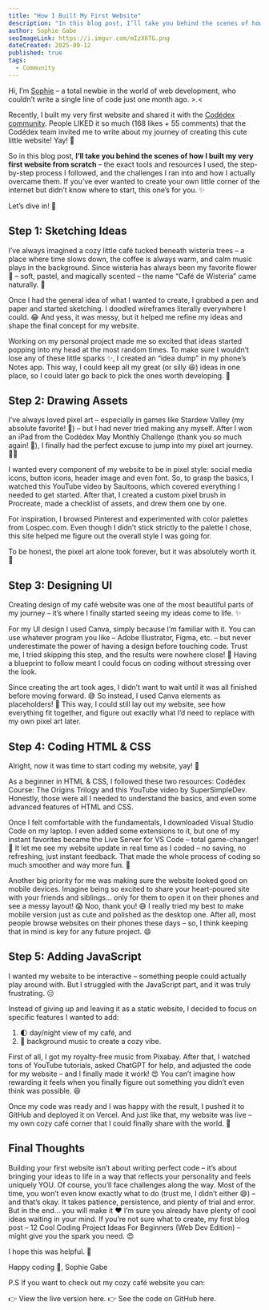 ```yaml
---
title: "How I Built My First Website"
description: "In this blog post, I’ll take you behind the scenes of how I built my very first website from scratch – the exact tools and resources I used, the step-by-step process I followed, and the challenges I ran into and how I actually overcame them. ✨"
author: Sophie Gabe
seoImageLink: https://i.imgur.com/mIzX6TG.png
dateCreated: 2025-09-12
published: true
tags:
  - Community
---
```


Hi, I’m [Sophie](https://www.codedex.io/@MarSianer) – a total newbie in the world of web development, who couldn’t write a single line of code just one month ago. >.<

Recently, I built my very first website and shared it with the [Codédex community](https://codedex.io/community). People LIKED it so much (168 likes + 55 comments) that the Codédex team invited me to write about my journey of creating this cute little website! Yay! 🥳

So in this blog post, **I’ll take you behind the scenes of how I built my very first website from scratch** – the exact tools and resources I used, the step-by-step process I followed, and the challenges I ran into and how I actually overcame them. If you’ve ever wanted to create your own little corner of the internet but didn’t know where to start, this one’s for you. ✨

Let’s dive in! 🤿

## Step 1: Sketching Ideas

I’ve always imagined a cozy little café tucked beneath wisteria trees – a place where time slows down, the coffee is always warm, and calm music plays in the background. Since wisteria has always been my favorite flower 🌺 – soft, pastel, and magically scented – the name “Café de Wisteria” came naturally. 🥰

Once I had the general idea of what I wanted to create, I grabbed a pen and paper and started sketching. I doodled wireframes literally everywhere I could. 😂 And yess, it was messy, but it helped me refine my ideas and shape the final concept for my website.

Working on my personal project made me so excited that ideas started popping into my head at the most random times. To make sure I wouldn’t lose any of these little sparks ✨, I created an “idea dump” in my phone’s Notes app. This way, I could keep all my great (or silly 😆) ideas in one place, so I could later go back to pick the ones worth developing. 🥰

## Step 2: Drawing Assets

I’ve always loved pixel art – especially in games like Stardew Valley (my absolute favorite! 🤩) – but I had never tried making any myself.  After I won an iPad from the Codédex May Monthly Challenge (thank you so much again! 🙏), I finally had the perfect excuse to jump into my pixel art journey. 💃🏽

I wanted every component of my website to be in pixel style: social media icons, button icons, header image and even font. So, to grasp the basics, I watched this YouTube video by Saultoons, which covered everything I needed to get started. After that, I created a custom pixel brush in Procreate, made a checklist of assets, and drew them one by one. 

For inspiration, I browsed Pinterest and experimented with color palettes from Lospec.com. Even though I didn’t stick strictly to the palette I chose, this site helped me figure out the overall style I was going for.

To be honest, the pixel art alone took forever, but it was absolutely worth it. 🤩

## Step 3: Designing UI

Creating design of my café website was one of the most beautiful parts of my journey – it’s where I finally started seeing my ideas come to life. ✨

For my UI design I used Canva, simply because I’m familiar with it. You can use whatever program you like – Adobe Illustrator, Figma, etc. – but never underestimate the power of having a design before touching code. Trust me, I tried skipping this step, and the results were nowhere close! 🤣 Having a blueprint to follow meant I could focus on coding without stressing over the look. 

Since creating the art took ages, I didn’t want to wait until it was all finished before moving forward. 😅 So instead, I used Canva elements as placeholders! 🤗 This way, I could still lay out my website, see how everything fit together, and figure out exactly what I’d need to replace with my own pixel art later.

## Step 4: Coding HTML & CSS

Alright, now it was time to start coding my website, yay! 🥳

As a beginner in HTML & CSS, I followed these two resources: Codédex Course: The Origins Trilogy and this YouTube video by SuperSimpleDev. Honestly, those were all I needed to understand the basics, and even some advanced features of HTML and CSS.

Once I felt comfortable with the fundamentals, I downloaded Visual Studio Code on my laptop. I even added some extensions to it, but one of my instant favorites became the Live Server for VS Code – total game-changer! 🤩 It let me see my website update in real time as I coded – no saving, no refreshing, just instant feedback. That made the whole process of coding so much smoother and way more fun. 🥰

Another big priority for me was making sure the website looked good on mobile devices. Imagine being so excited to share your heart-poured site with your friends and siblings… only for them to open it on their phones and see a messy layout! 😱 Noo, thank you! 😅 I really tried my best to make mobile version just as cute and polished as the desktop one. After all, most people browse websites on their phones these days – so, I think keeping that in mind is key for any future project. 😄

## Step 5: Adding JavaScript

I wanted my website to be interactive – something people could actually play around with. But I struggled with the JavaScript part, and it was truly frustrating. 😔 

Instead of giving up and leaving it as a static website, I decided to focus on specific features I wanted to add:

1. 🌓 day/night view of my café, and
2. 🎵 background music to create a cozy vibe.

First of all, I got my royalty-free music from Pixabay. After that, I watched tons of YouTube tutorials, asked ChatGPT for help, and adjusted the code for my website – and I finally made it work! 😍 You can’t imagine how rewarding it feels when you finally figure out something you didn’t even think was possible. 😆

Once my code was ready and I was happy with the result, I pushed it to GitHub and deployed it on Vercel. And just like that, my website was live – my own cozy café corner that I could finally share with the world. 💃

## Final Thoughts

Building your first website isn’t about writing perfect code – it’s about bringing your ideas to life in a way that reflects your personality and feels uniquely YOU.
Of course, you’ll face challenges along the way. Most of the time, you won’t even know exactly what to do (trust me, I didn’t either 😅) – and that’s okay. It takes patience, persistence, and plenty of trial and error. But in the end… you will make it ❤️
I’m sure you already have plenty of cool ideas waiting in your mind. If you’re not sure what to create, my first blog post – 12 Cool Coding Project Ideas For Beginners (Web Dev Edition) – might give you the spark you need. 😍

I hope this was helpful. 💖

Happy coding 🌺,
Sophie Gabe

P.S If you want to check out my cozy café website you can:

👉 View the live version here.
👉 See the code on GitHub here.
